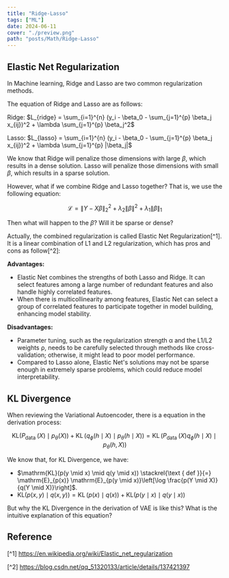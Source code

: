 ```yaml
---
title: "Ridge-Lasso"
tags: ["ML"]
date: 2024-06-11
cover: "./preview.png"
path: "posts/Math/Ridge-Lasso"
---
```


## Elastic Net Regularization

In Machine learning, Ridge and Lasso are two common regularization methods.

The equation of Ridge and Lasso are as follows:

Ridge: $L_{ridge} = \sum_{i=1}^{n} (y_i - \beta_0 - \sum_{j=1}^{p} \beta_j x_{ij})^2 + \lambda \sum_{j=1}^{p} \beta_j^2$

Lasso: $L_{lasso} = \sum_{i=1}^{n} (y_i - \beta_0 - \sum_{j=1}^{p} \beta_j x_{ij})^2 + \lambda \sum_{j=1}^{p} |\beta_j|$

We know that Ridge will penalize those dimensions with large $\beta$, which results in a dense solution. Lasso will penalize those dimensions with small $\beta$, which results in a sparse solution.

However, what if we combine Ridge and Lasso together? That is, we use the following equation:

$$
\mathcal{L}=\|Y-X \beta\|_2^2+\lambda_2\|\beta\|^2+\lambda_1\|\beta\|_1
$$

Then what will happen to the $\beta$? Will it be sparse or dense?

Actually, the combined regularization is called Elastic Net Regularization[^1]. It is a linear combination of L1 and L2 regularization, which has pros and cons as follow[^2]:

**Advantages:**

- Elastic Net combines the strengths of both Lasso and Ridge. It can select features among a large number of redundant features and also handle highly correlated features.
- When there is multicollinearity among features, Elastic Net can select a group of correlated features to participate together in model building, enhancing model stability.

**Disadvantages:**

- Parameter tuning, such as the regularization strength α and the L1/L2 weights ρ, needs to be carefully selected through methods like cross-validation; otherwise, it might lead to poor model performance.
- Compared to Lasso alone, Elastic Net's solutions may not be sparse enough in extremely sparse problems, which could reduce model interpretability.

## KL Divergence

When reviewing the Variational Autoencoder, there is a equation in the derivation process:

$$
\mathrm{KL}\left(P_{\text {data }}(X) \mid p_\theta(X)\right)+\operatorname{KL}\left(q_\phi(h \mid X) \mid p_\theta(h \mid X)\right)=\operatorname{KL}\left(P_{\text {data }}(X) q_\phi(h \mid X) \mid p_\theta(h, X)\right)
$$

We know that, for KL Divergence, we have:

- $\mathrm{KL}(p(y \mid x) \mid q(y \mid x)) \stackrel{\text { def }}{=} \mathrm{E}_{p(x)} \mathrm{E}_{p(y \mid x)}\left[\log \frac{p(Y \mid X)}{q(Y \mid X)}\right]$.
- $\mathrm{KL}(p(x, y) \mid q(x, y))=\operatorname{KL}(p(x) \mid q(x))+\mathrm{KL}(p(y \mid x) \mid q(y \mid x))$

But why the KL Divergence in the derivation of VAE is like this? What is the intuitive explanation of this equation?

## Reference

[^1] https://en.wikipedia.org/wiki/Elastic_net_regularization

[^2] https://blog.csdn.net/qq_51320133/article/details/137421397
